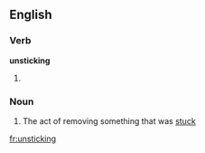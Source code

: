 ==English==

===Verb===
'''unsticking'''

# {{present participle of|[[unstick]]}}

===Noun===
{{en-noun|-}}

# The act of removing something that was [[stuck]]

[[fr:unsticking]]